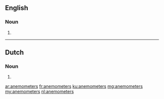 ==English==

===Noun===
{{head|en}}

# {{plural of|anemometer}}

----

==Dutch==

===Noun===
{{head|nl}}

# {{nl-noun form of|pl|anemometer}}

[[ar:anemometers]]
[[fr:anemometers]]
[[ku:anemometers]]
[[mg:anemometers]]
[[my:anemometers]]
[[nl:anemometers]]